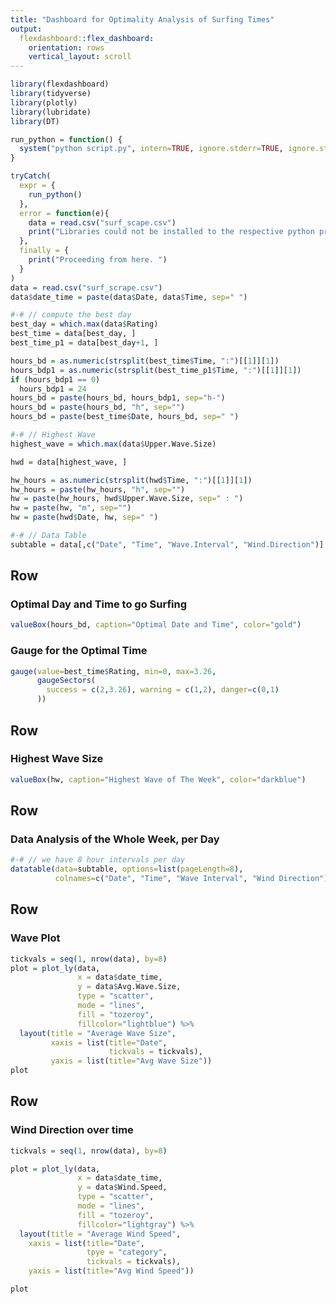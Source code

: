 ---
title: "Dashboard for Optimality Analysis of Surfing Times"
output:
  flexdashboard::flex_dashboard:
    orientation: rows
    vertical_layout: scroll
---

```{r setup, include=FALSE}
library(flexdashboard)
library(tidyverse)
library(plotly)
library(lubridate)
library(DT)
```

```{r data, include=FALSE}

run_python = function() {
  system("python script.py", intern=TRUE, ignore.stderr=TRUE, ignore.stdout=TRUE)
}

tryCatch(
  expr = {
    run_python()
  },
  error = function(e){
    data = read.csv("surf_scape.csv")
    print("Libraries could not be installed to the respective python profile. Loaded csv file instead")
  }, 
  finally = {
    print("Proceeding from here. ")
  }
)
data = read.csv("surf_scrape.csv")
data$date_time = paste(data$Date, data$Time, sep=" ")

#-# // compute the best day
best_day = which.max(data$Rating)
best_time = data[best_day, ]
best_time_p1 = data[best_day+1, ]

hours_bd = as.numeric(strsplit(best_time$Time, ":")[[1]][1])
hours_bdp1 = as.numeric(strsplit(best_time_p1$Time, ":")[[1]][1])
if (hours_bdp1 == 0)
  hours_bdp1 = 24
hours_bd = paste(hours_bd, hours_bdp1, sep="h-")
hours_bd = paste(hours_bd, "h", sep="")
hours_bd = paste(best_time$Date, hours_bd, sep=" ")

#-# // Highest Wave
highest_wave = which.max(data$Upper.Wave.Size)

hwd = data[highest_wave, ]

hw_hours = as.numeric(strsplit(hwd$Time, ":")[[1]][1])
hw_hours = paste(hw_hours, "h", sep="")
hw = paste(hw_hours, hwd$Upper.Wave.Size, sep=" : ") 
hw = paste(hw, "m", sep="")
hw = paste(hwd$Date, hw, sep=" ")

#-# // Data Table
subtable = data[,c("Date", "Time", "Wave.Interval", "Wind.Direction")]

```

Row
----------------------

### Optimal Day and Time to go Surfing

```{r}
valueBox(hours_bd, caption="Optimal Date and Time", color="gold")
```

### Gauge for the Optimal Time
```{r}
gauge(value=best_time$Rating, min=0, max=3.26,
      gaugeSectors(
        success = c(2,3.26), warning = c(1,2), danger=c(0,1)
      ))
```


Row
------------------------
### Highest Wave Size

```{r}
valueBox(hw, caption="Highest Wave of The Week", color="darkblue")
```

Row
------------------------
### Data Analysis of the Whole Week, per Day

```{r}
#-# // we have 8 hour intervals per day
datatable(data=subtable, options=list(pageLength=8), 
          colnames=c("Date", "Time", "Wave Interval", "Wind Direction"))
```


Row
-------------------------
### Wave Plot

```{r}

tickvals = seq(1, nrow(data), by=8)
plot = plot_ly(data, 
               x = data$date_time, 
               y = data$Avg.Wave.Size,
               type = "scatter",
               mode = "lines",
               fill = "tozeroy", 
               fillcolor="lightblue") %>%
  layout(title = "Average Wave Size",
         xaxis = list(title="Date",
                      tickvals = tickvals),
         yaxis = list(title="Avg Wave Size"))
plot
```

Row 
-------------------------
### Wind Direction over time

```{r}
tickvals = seq(1, nrow(data), by=8)

plot = plot_ly(data,
               x = data$date_time,
               y = data$Wind.Speed,
               type = "scatter", 
               mode = "lines", 
               fill = "tozeroy",
               fillcolor="lightgray") %>% 
  layout(title = "Average Wind Speed",
    xaxis = list(title="Date",
                 tpye = "category",
                 tickvals = tickvals),
    yaxis = list(title="Avg Wind Speed"))

plot
```



